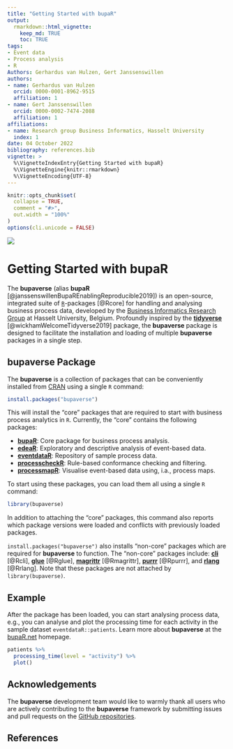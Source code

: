 ```yaml
---
title: "Getting Started with bupaR"
output:
  rmarkdown::html_vignette:
    keep_md: TRUE
    toc: TRUE
tags:
- Event data
- Process analysis
- R
Authors: Gerhardus van Hulzen, Gert Janssenswillen
authors:
- name: Gerhardus van Hulzen
  orcid: 0000-0001-8962-9515
  affiliation: 1
- name: Gert Janssenswillen
  orcid: 0000-0002-7474-2088
  affiliation: 1
affiliations:
- name: Research group Business Informatics, Hasselt University
  index: 1
date: 04 October 2022
bibliography: references.bib
vignette: >
  %\VignetteIndexEntry{Getting Started with bupaR}
  %\VignetteEngine{knitr::rmarkdown}
  %\VignetteEncoding{UTF-8}
---
```


```r
knitr::opts_chunk$set(
  collapse = TRUE,
  comment = "#>",
  out.width = "100%"
)
options(cli.unicode = FALSE)
```

![](../man/figures/logo.png)

# Getting Started with bupaR

The **bupaverse** (alias **bupaR** [@janssenswillenBupaREnablingReproducible2019]) is an open-source, integrated suite
of [`R`](https://www.r-project.org/)-packages [@Rcore] for handling and analysing business process data, developed by the
[Business Informatics Research Group](https://www.uhasselt.be/binf) at Hasselt University, Belgium. Profoundly inspired
by the [**tidyverse**](https://www.tidyverse.org/) [@wickhamWelcomeTidyverse2019] package, the **bupaverse** package
is designed to facilitate the installation and loading of multiple **bupaverse** packages in a single step.

## bupaverse Package

The **bupaverse** is a collection of packages that can be conveniently installed from [CRAN](https://cran.r-project.org/)
using a single `R` command:

```r
install.packages("bupaverse")
```

This will install the "core" packages that are required to start with business process analytics in `R`. Currently, the
"core" contains the following packages:

* [**bupaR**](https://bupaverse.github.io/bupaR/): Core package for business process analysis.
* [**edeaR**](https://bupaverse.github.io/edeaR/): Exploratory and descriptive analysis of event-based data.
* [**eventdataR**](https://bupaverse.github.io/eventdataR/): Repository of sample process data.
* [**processcheckR**](https://bupaverse.github.io/processcheckR/): Rule-based conformance checking and filtering.
* [**processmapR**](https://bupaverse.github.io/processmapR/): Visualise event-based data using, i.a., process maps.

To start using these packages, you can load them all using a single `R` command:

```r
library(bupaverse)
```

In addition to attaching the "core" packages, this command also reports which package versions were loaded and conflicts
with previously loaded packages.

`install.packages("bupaverse")` also installs "non-core" packages which are required for **bupaverse** to function.
The "non-core" packages include: [**cli**](https://cli.r-lib.org) [@Rcli], [**glue**](https://glue.tidyverse.org/) [@Rglue],
[**magrittr**](https://magrittr.tidyverse.org/) [@Rmagrittr], [**purrr**](https://purrr.tidyverse.org/) [@Rpurrr],
and [**rlang**](https://rlang.r-lib.org/) [@Rrlang]. Note that these packages are not attached by `library(bupaverse)`.

## Example

After the package has been loaded, you can start analysing process data, e.g., you can analyse and plot the processing time
for each activity in the sample dataset `eventdataR::patients`. Learn more about **bupaverse** at the
[bupaR.net](https://bupar.net/) homepage.

```r
patients %>%
  processing_time(level = "activity") %>%
  plot()
```

## Acknowledgements

The **bupaverse** development team would like to warmly thank all users who are actively contributing to the **bupaverse**
framework by submitting issues and pull requests on the [GitHub repositories](https://github.com/bupaverse).

## References